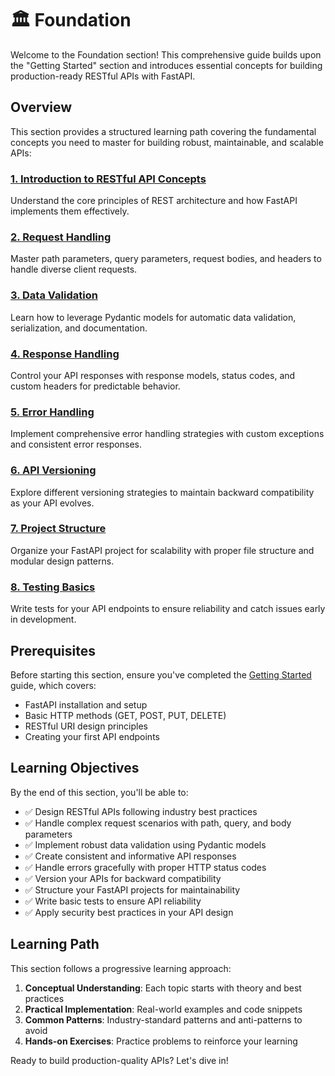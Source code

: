 # 🏛️ Foundation

Welcome to the Foundation section! This comprehensive guide builds upon the "Getting Started" section and introduces essential concepts for building production-ready RESTful APIs with FastAPI.

## Overview

This section provides a structured learning path covering the fundamental concepts you need to master for building robust, maintainable, and scalable APIs:

### [1. Introduction to RESTful API Concepts](/docs/foundation/01-introduction)
Understand the core principles of REST architecture and how FastAPI implements them effectively.

### [2. Request Handling](/docs/foundation/02-request-handling)
Master path parameters, query parameters, request bodies, and headers to handle diverse client requests.

### [3. Data Validation](/docs/foundation/03-data-validation)
Learn how to leverage Pydantic models for automatic data validation, serialization, and documentation.

### [4. Response Handling](/docs/foundation/04-response-handling)
Control your API responses with response models, status codes, and custom headers for predictable behavior.

### [5. Error Handling](/docs/foundation/05-error-handling)
Implement comprehensive error handling strategies with custom exceptions and consistent error responses.

### [6. API Versioning](/docs/foundation/06-api-versioning)
Explore different versioning strategies to maintain backward compatibility as your API evolves.

### [7. Project Structure](/docs/foundation/07-project-structure)
Organize your FastAPI project for scalability with proper file structure and modular design patterns.

### [8. Testing Basics](/docs/foundation/08-testing-basics)
Write tests for your API endpoints to ensure reliability and catch issues early in development.

## Prerequisites

Before starting this section, ensure you've completed the [Getting Started](/docs/getting-started) guide, which covers:
- FastAPI installation and setup
- Basic HTTP methods (GET, POST, PUT, DELETE)
- RESTful URI design principles
- Creating your first API endpoints

## Learning Objectives

By the end of this section, you'll be able to:
- ✅ Design RESTful APIs following industry best practices
- ✅ Handle complex request scenarios with path, query, and body parameters
- ✅ Implement robust data validation using Pydantic models
- ✅ Create consistent and informative API responses
- ✅ Handle errors gracefully with proper HTTP status codes
- ✅ Version your APIs for backward compatibility
- ✅ Structure your FastAPI projects for maintainability
- ✅ Write basic tests to ensure API reliability
- ✅ Apply security best practices in your API design

## Learning Path

This section follows a progressive learning approach:
1. **Conceptual Understanding**: Each topic starts with theory and best practices
2. **Practical Implementation**: Real-world examples and code snippets
3. **Common Patterns**: Industry-standard patterns and anti-patterns to avoid
4. **Hands-on Exercises**: Practice problems to reinforce your learning

Ready to build production-quality APIs? Let's dive in!